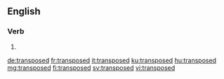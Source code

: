 ==English==

===Verb===
{{head|en|verb form}}

# {{en-past of|transpose}}

[[de:transposed]]
[[fr:transposed]]
[[it:transposed]]
[[ku:transposed]]
[[hu:transposed]]
[[mg:transposed]]
[[fi:transposed]]
[[sv:transposed]]
[[vi:transposed]]